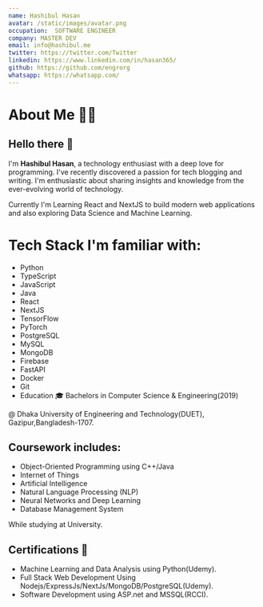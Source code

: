 ```yaml
---
name: Hashibul Hasan
avatar: /static/images/avatar.png
occupation:  SOFTWARE ENGINEER 
company: MASTER DEV
email: info@hashibul.me
twitter: https://twitter.com/Twitter
linkedin: https://www.linkedin.com/in/hasan365/
github: https://github.com/engrorg
whatsapp: https://whatsapp.com/
---
```


# About Me 👨‍💻
## Hello there 👋
I'm **Hashibul Hasan**, a technology enthusiast with a deep love for programming. I've recently discovered a passion for tech blogging and writing. I'm enthusiastic about sharing insights and knowledge from the ever-evolving world of technology.

Currently I'm Learning React and NextJS to build modern web applications and also exploring Data Science and Machine Learning.

# Tech Stack I'm familiar with:
- Python
- TypeScript
- JavaScript
- Java
- React
- NextJS
- TensorFlow
- PyTorch
- PostgreSQL
- MySQL
- MongoDB
- Firebase
- FastAPI
- Docker
- Git
- Education 🎓
Bachelors in Computer Science & Engineering(2019)

@ Dhaka University of Engineering and Technology(DUET), Gazipur,Bangladesh-1707.

## Coursework includes:
- Object-Oriented Programming using C++/Java
- Internet of Things
- Artificial Intelligence
- Natural Language Processing (NLP)
- Neural Networks and Deep Learning
- Database Management System 

While studying at University.

## Certifications 🏅
- Machine Learning and Data Analysis using Python(Udemy).
- Full Stack Web Development Using Nodejs/ExpressJs/NextJs/MongoDB/PostgreSQL(Udemy).
- Software Development using ASP.net and MSSQL(RCCI).
